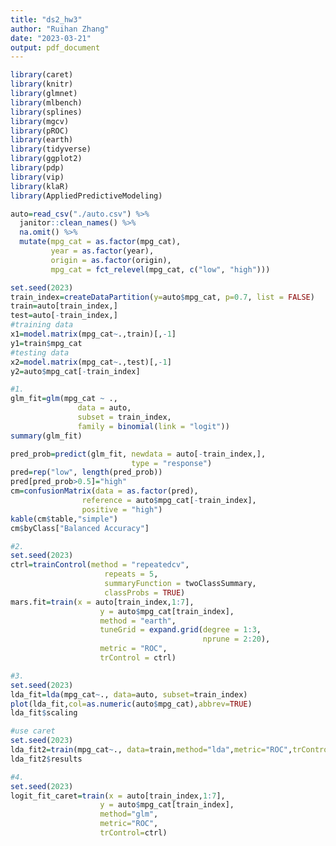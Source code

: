 ```yaml
---
title: "ds2_hw3"
author: "Ruihan Zhang"
date: "2023-03-21"
output: pdf_document
---
```

```r
library(caret)
library(knitr)
library(glmnet)
library(mlbench)
library(splines)
library(mgcv)
library(pROC)
library(earth)
library(tidyverse)
library(ggplot2)
library(pdp)
library(vip)
library(klaR)
library(AppliedPredictiveModeling)
```


```r
auto=read_csv("./auto.csv") %>% 
  janitor::clean_names() %>% 
  na.omit() %>% 
  mutate(mpg_cat = as.factor(mpg_cat),
         year = as.factor(year),
         origin = as.factor(origin),
         mpg_cat = fct_relevel(mpg_cat, c("low", "high")))
```
```r
set.seed(2023)
train_index=createDataPartition(y=auto$mpg_cat, p=0.7, list = FALSE)
train=auto[train_index,]
test=auto[-train_index,]
#training data
x1=model.matrix(mpg_cat~.,train)[,-1]
y1=train$mpg_cat
#testing data
x2=model.matrix(mpg_cat~.,test)[,-1]
y2=auto$mpg_cat[-train_index]
```

```r
#1.
glm_fit=glm(mpg_cat ~ ., 
               data = auto, 
               subset = train_index, 
               family = binomial(link = "logit"))
summary(glm_fit)
```


```r
pred_prob=predict(glm_fit, newdata = auto[-train_index,],
                           type = "response")
pred=rep("low", length(pred_prob))
pred[pred_prob>0.5]="high"
cm=confusionMatrix(data = as.factor(pred),
                reference = auto$mpg_cat[-train_index],
                positive = "high")
kable(cm$table,"simple")
cm$byClass["Balanced Accuracy"]
```


```r
#2.
set.seed(2023)
ctrl=trainControl(method = "repeatedcv",
                     repeats = 5,
                     summaryFunction = twoClassSummary,
                     classProbs = TRUE)
mars.fit=train(x = auto[train_index,1:7],
                    y = auto$mpg_cat[train_index],
                    method = "earth",
                    tuneGrid = expand.grid(degree = 1:3, 
                                           nprune = 2:20),
                    metric = "ROC",
                    trControl = ctrl)
```

```r
#3.
set.seed(2023)
lda_fit=lda(mpg_cat~., data=auto, subset=train_index)
plot(lda_fit,col=as.numeric(auto$mpg_cat),abbrev=TRUE)
lda_fit$scaling
```
```r
#use caret
set.seed(2023)
lda_fit2=train(mpg_cat~., data=train,method="lda",metric="ROC",trControl=ctrl)
lda_fit2$results
```

```r
#4.
set.seed(2023)
logit_fit_caret=train(x = auto[train_index,1:7],
                    y = auto$mpg_cat[train_index],
                    method="glm",
                    metric="ROC",
                    trControl=ctrl)

```

